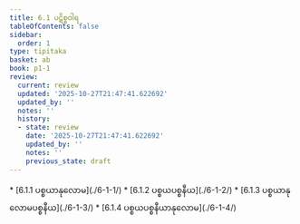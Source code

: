```yaml
---
title: 6.1 ပဋိစ္စဝါရ
tableOfContents: false
sidebar:
  order: 1
type: tipitaka
basket: ab
book: p1-1
review:
  current: review
  updated: '2025-10-27T21:47:41.622692'
  updated_by: ''
  notes: ''
  history:
  - state: review
    date: '2025-10-27T21:47:41.622692'
    updated_by: ''
    notes: ''
    previous_state: draft
---
```



<ReviewStatus review={frontmatter.review} showDetails={true} />

<HypothesisAnnotation frontmatter={frontmatter} />

<DynamicBreadcrumb />



<TableOfContents book="p1-1" section="6.1">
* [6.1.1 ပစ္စယာနုလောမ](./6-1-1/)
* [6.1.2 ပစ္စယပစ္စနီယ](./6-1-2/)
* [6.1.3 ပစ္စယာနုလောမပစ္စနီယ](./6-1-3/)
* [6.1.4 ပစ္စယပစ္စနီယာနုလောမ](./6-1-4/)
</TableOfContents>